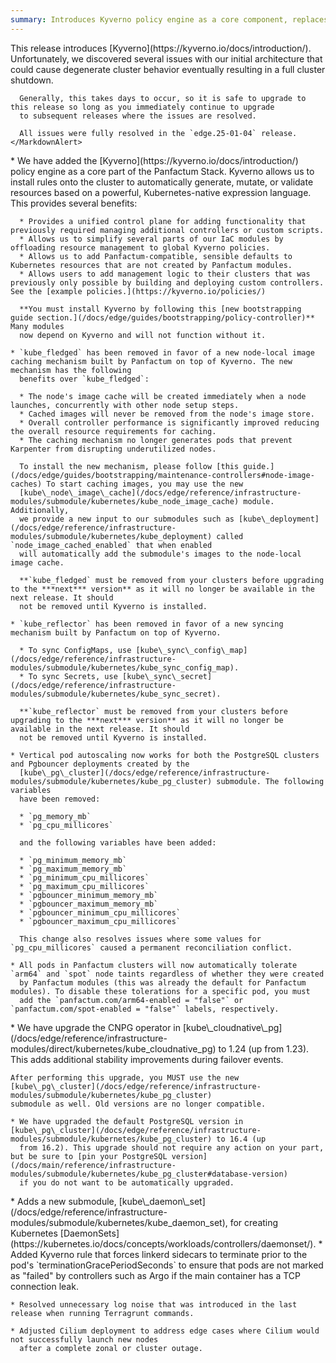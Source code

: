 ```yaml
---
summary: Introduces Kyverno policy engine as a core component, replaces Fledged and Reflector with Kyverno-based alternatives, improves PostgreSQL autoscaling capabilities, and enhances pod scheduling with automatic ARM64 and spot instance tolerations.
---
```



<ChangelogEntry>
  <Fragment slot="alerts">
    <MarkdownAlert severity="warning">
      This release introduces [Kyverno](https://kyverno.io/docs/introduction/). Unfortunately, we discovered several issues
      with our initial architecture that could cause degenerate cluster behavior eventually resulting in a full cluster shutdown.

      Generally, this takes days to occur, so it is safe to upgrade to this release so long as you immediately continue to upgrade
      to subsequent releases where the issues are resolved.

      All issues were fully resolved in the `edge.25-01-04` release.
    </MarkdownAlert>
  </Fragment>

  <Fragment slot="breaking-changes">
    * We have added the [Kyverno](https://kyverno.io/docs/introduction/) policy engine as a core part of the Panfactum Stack. Kyverno allows
      us to install rules onto the cluster to automatically generate, mutate, or validate resources based on a powerful, Kubernetes-native expression
      language. This provides several benefits:

      * Provides a unified control plane for adding functionality that previously required managing additional controllers or custom scripts.
      * Allows us to simplify several parts of our IaC modules by offloading resource management to global Kyverno policies.
      * Allows us to add Panfactum-compatible, sensible defaults to Kubernetes resources that are not created by Panfactum modules.
      * Allows users to add management logic to their clusters that was previously only possible by building and deploying custom controllers. See the [example policies.](https://kyverno.io/policies/)

      **You must install Kyverno by following this [new bootstrapping guide section.](/docs/edge/guides/bootstrapping/policy-controller)** Many modules
      now depend on Kyverno and will not function without it.

    * `kube_fledged` has been removed in favor of a new node-local image caching mechanism built by Panfactum on top of Kyverno. The new mechanism has the following
      benefits over `kube_fledged`:

      * The node's image cache will be created immediately when a node launches, concurrently with other node setup steps.
      * Cached images will never be removed from the node's image store.
      * Overall controller performance is significantly improved reducing the overall resource requirements for caching.
      * The caching mechanism no longer generates pods that prevent Karpenter from disrupting underutilized nodes.

      To install the new mechanism, please follow [this guide.](/docs/edge/guides/bootstrapping/maintenance-controllers#node-image-caches) To start caching images, you may use the new
      [kube\_node\_image\_cache](/docs/edge/reference/infrastructure-modules/submodule/kubernetes/kube_node_image_cache) module. Additionally,
      we provide a new input to our submodules such as [kube\_deployment](/docs/edge/reference/infrastructure-modules/submodule/kubernetes/kube_deployment) called `node_image_cached_enabled` that when enabled
      will automatically add the submodule's images to the node-local image cache.

      **`kube_fledged` must be removed from your clusters before upgrading to the ***next*** version** as it will no longer be available in the next release. It should
      not be removed until Kyverno is installed.

    * `kube_reflector` has been removed in favor of a new syncing mechanism built by Panfactum on top of Kyverno.

      * To sync ConfigMaps, use [kube\_sync\_config\_map](/docs/edge/reference/infrastructure-modules/submodule/kubernetes/kube_sync_config_map).
      * To sync Secrets, use [kube\_sync\_secret](/docs/edge/reference/infrastructure-modules/submodule/kubernetes/kube_sync_secret).

      **`kube_reflector` must be removed from your clusters before upgrading to the ***next*** version** as it will no longer be available in the next release. It should
      not be removed until Kyverno is installed.

    * Vertical pod autoscaling now works for both the PostgreSQL clusters and Pgbouncer deployments created by the
      [kube\_pg\_cluster](/docs/edge/reference/infrastructure-modules/submodule/kubernetes/kube_pg_cluster) submodule. The following variables
      have been removed:

      * `pg_memory_mb`
      * `pg_cpu_millicores`

      and the following variables have been added:

      * `pg_minimum_memory_mb`
      * `pg_maximum_memory_mb`
      * `pg_minimum_cpu_millicores`
      * `pg_maximum_cpu_millicores`
      * `pgbouncer_minimum_memory_mb`
      * `pgbouncer_maximum_memory_mb`
      * `pgbouncer_minimum_cpu_millicores`
      * `pgbouncer_maximum_cpu_millicores`

      This change also resolves issues where some values for `pg_cpu_millicores` caused a permanent reconciliation conflict.

    * All pods in Panfactum clusters will now automatically tolerate `arm64` and `spot` node taints regardless of whether they were created
      by Panfactum modules (this was already the default for Panfactum modules). To disable these tolerations for a specific pod, you must
      add the `panfactum.com/arm64-enabled = "false"` or `panfactum.com/spot-enabled = "false"` labels, respectively.
  </Fragment>

  <Fragment slot="changes">
    * We have upgrade the CNPG operator in [kube\_cloudnative\_pg](/docs/edge/reference/infrastructure-modules/direct/kubernetes/kube_cloudnative_pg) to 1.24 (up from 1.23).
      This adds additional stability improvements during failover events.

    After performing this upgrade, you MUST use the new [kube\_pg\_cluster](/docs/edge/reference/infrastructure-modules/submodule/kubernetes/kube_pg_cluster)
    submodule as well. Old versions are no longer compatible.

    * We have upgraded the default PostgreSQL version in [kube\_pg\_cluster](/docs/edge/reference/infrastructure-modules/submodule/kubernetes/kube_pg_cluster) to 16.4 (up
      from 16.2). This upgrade should not require any action on your part, but be sure to [pin your PostgreSQL version](/docs/main/reference/infrastructure-modules/submodule/kubernetes/kube_pg_cluster#database-version)
      if you do not want to be automatically upgraded.
  </Fragment>

  <Fragment slot="additions">
    * Adds a new submodule, [kube\_daemon\_set](/docs/edge/reference/infrastructure-modules/submodule/kubernetes/kube_daemon_set), for creating
      Kubernetes [DaemonSets](https://kubernetes.io/docs/concepts/workloads/controllers/daemonset/).
  </Fragment>

  <Fragment slot="fixes">
    * Added Kyverno rule that forces linkerd sidecars to terminate prior to the pod's `terminationGracePeriodSeconds` to ensure that pods
      are not marked as "failed" by controllers such as Argo if the main container has a TCP connection leak.

    * Resolved unnecessary log noise that was introduced in the last release when running Terragrunt commands.

    * Adjusted Cilium deployment to address edge cases where Cilium would not successfully launch new nodes
      after a complete zonal or cluster outage.
  </Fragment>
</ChangelogEntry>
